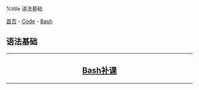 %title 语法基础

[[../../../index|首页]] - [[../../index|Code]] - [[../index|Bash]]
==语法基础==
----
<center>
<h2>
[[review|Bash补课]]
</h2>
</center>
----
